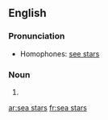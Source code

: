 ==English==

===Pronunciation===
* Homophones: [[see stars]]

===Noun===
{{head|en|noun plural form|head=[[sea]] [[stars]]}}

# {{plural of|sea star|lang=en}}

[[ar:sea stars]]
[[fr:sea stars]]